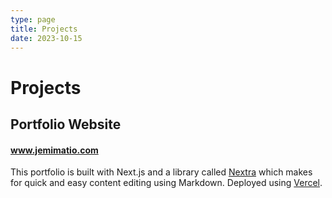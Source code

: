 ```yaml
---
type: page
title: Projects
date: 2023-10-15
---
```

# Projects

## Portfolio Website 
#### www.jemimatio.com

This portfolio is built with Next.js and a library called [Nextra](https://nextra.vercel.app/) which makes for quick and easy content editing using Markdown. Deployed using [Vercel](https://vercel.com/).